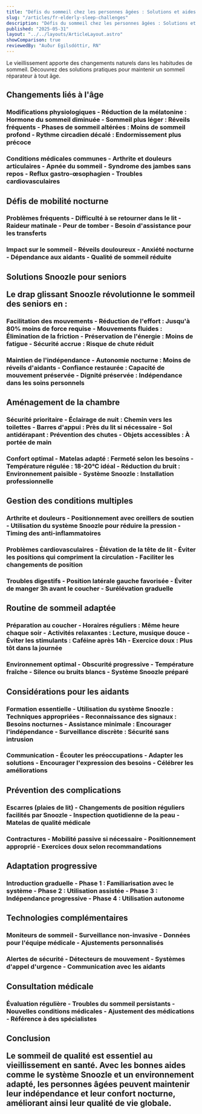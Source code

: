 ```yaml
---
title: "Défis du sommeil chez les personnes âgées : Solutions et aides adaptées"
slug: "/articles/fr-elderly-sleep-challenges"
description: "Défis du sommeil chez les personnes âgées : Solutions et aides adaptées"
published: "2025-05-31"
layout: "../../layouts/ArticleLayout.astro"
showComparison: true
reviewedBy: "Auður Egilsdóttir, RN"
---
```

Le vieillissement apporte des changements naturels dans les habitudes de sommeil. Découvrez des solutions pratiques pour maintenir un sommeil réparateur à tout âge.

<h2>Changements liés à l'âge

<h3>Modifications physiologiques
- <strong>Réduction de la mélatonine</strong> : Hormone du sommeil diminuée
- <strong>Sommeil plus léger</strong> : Réveils fréquents
- <strong>Phases de sommeil altérées</strong> : Moins de sommeil profond
- <strong>Rythme circadien décalé</strong> : Endormissement plus précoce

<h3>Conditions médicales communes
- Arthrite et douleurs articulaires
- Apnée du sommeil
- Syndrome des jambes sans repos
- Reflux gastro-œsophagien
- Troubles cardiovasculaires

<h2>Défis de mobilité nocturne

<h3>Problèmes fréquents
- Difficulté à se retourner dans le lit
- Raideur matinale
- Peur de tomber
- Besoin d'assistance pour les transferts

<h3>Impact sur le sommeil
- Réveils douloureux
- Anxiété nocturne
- Dépendance aux aidants
- Qualité de sommeil réduite

<h2>Solutions Snoozle pour seniors</p><p>Le drap glissant Snoozle révolutionne le sommeil des seniors en :

<h3>Facilitation des mouvements
- <strong>Réduction de l'effort</strong> : Jusqu'à 80% moins de force requise
- <strong>Mouvements fluides</strong> : Élimination de la friction
- <strong>Préservation de l'énergie</strong> : Moins de fatigue
- <strong>Sécurité accrue</strong> : Risque de chute réduit

<h3>Maintien de l'indépendance
- <strong>Autonomie nocturne</strong> : Moins de réveils d'aidants
- <strong>Confiance restaurée</strong> : Capacité de mouvement préservée
- <strong>Dignité préservée</strong> : Indépendance dans les soins personnels

<h2>Aménagement de la chambre

<h3>Sécurité prioritaire
- <strong>Éclairage de nuit</strong> : Chemin vers les toilettes
- <strong>Barres d'appui</strong> : Près du lit si nécessaire
- <strong>Sol antidérapant</strong> : Prévention des chutes
- <strong>Objets accessibles</strong> : À portée de main

<h3>Confort optimal
- <strong>Matelas adapté</strong> : Fermeté selon les besoins
- <strong>Température régulée</strong> : 18-20°C idéal
- <strong>Réduction du bruit</strong> : Environnement paisible
- <strong>Système Snoozle</strong> : Installation professionnelle

<h2>Gestion des conditions multiples

<h3>Arthrite et douleurs
- Positionnement avec oreillers de soutien
- Utilisation du système Snoozle pour réduire la pression
- Timing des anti-inflammatoires

<h3>Problèmes cardiovasculaires
- Élévation de la tête de lit
- Éviter les positions qui compriment la circulation
- Faciliter les changements de position

<h3>Troubles digestifs
- Position latérale gauche favorisée
- Éviter de manger 3h avant le coucher
- Surélévation graduelle

<h2>Routine de sommeil adaptée

<h3>Préparation au coucher
- <strong>Horaires réguliers</strong> : Même heure chaque soir
- <strong>Activités relaxantes</strong> : Lecture, musique douce
- <strong>Éviter les stimulants</strong> : Caféine après 14h
- <strong>Exercice doux</strong> : Plus tôt dans la journée

<h3>Environnement optimal
- Obscurité progressive
- Température fraîche
- Silence ou bruits blancs
- Système Snoozle préparé

<h2>Considérations pour les aidants

<h3>Formation essentielle
- <strong>Utilisation du système Snoozle</strong> : Techniques appropriées
- <strong>Reconnaissance des signaux</strong> : Besoins nocturnes
- <strong>Assistance minimale</strong> : Encourager l'indépendance
- <strong>Surveillance discrète</strong> : Sécurité sans intrusion

<h3>Communication
- Écouter les préoccupations
- Adapter les solutions
- Encourager l'expression des besoins
- Célébrer les améliorations

<h2>Prévention des complications

<h3>Escarres (plaies de lit)
- Changements de position réguliers facilités par Snoozle
- Inspection quotidienne de la peau
- Matelas de qualité médicale

<h3>Contractures
- Mobilité passive si nécessaire
- Positionnement approprié
- Exercices doux selon recommandations

<h2>Adaptation progressive

<h3>Introduction graduelle
- <strong>Phase 1</strong> : Familiarisation avec le système
- <strong>Phase 2</strong> : Utilisation assistée
- <strong>Phase 3</strong> : Indépendance progressive
- <strong>Phase 4</strong> : Utilisation autonome

<h2>Technologies complémentaires

<h3>Moniteurs de sommeil
- Surveillance non-invasive
- Données pour l'équipe médicale
- Ajustements personnalisés

<h3>Alertes de sécurité
- Détecteurs de mouvement
- Systèmes d'appel d'urgence
- Communication avec les aidants

<h2>Consultation médicale

<h3>Évaluation régulière
- Troubles du sommeil persistants
- Nouvelles conditions médicales
- Ajustement des médications
- Référence à des spécialistes

<h2>Conclusion</p><p>Le sommeil de qualité est essentiel au vieillissement en santé. Avec les bonnes aides comme le système Snoozle et un environnement adapté, les personnes âgées peuvent maintenir leur indépendance et leur confort nocturne, améliorant ainsi leur qualité de vie globale.